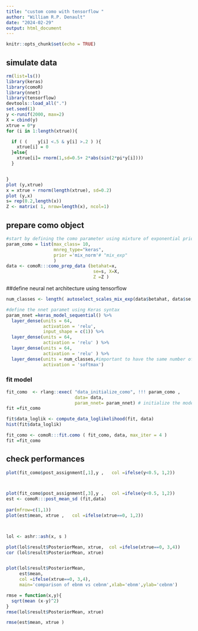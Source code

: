 ```yaml
---
title: "custom como with tensorflow "
author: "William R.P. Denault"
date: "2024-02-29"
output: html_document
---
```


```r
knitr::opts_chunk$set(echo = TRUE)
```

##  simulate data

```r
rm(list=ls())
library(keras)
library(comoR)
library(nnet)
library(tensorflow)
devtools::load_all(".")
set.seed(1)
y <-runif(2000, max=2)
X = cbind(y)
xtrue = 0*y
for (i in 1:length(xtrue)){

  if ( (    y[i] <.5 & y[i] >.2 ) ){
    xtrue[i] = 0
  }else{
    xtrue[i]= rnorm(1,sd=0.5+ 2*abs(sin(2*pi*y[i])))
  }


}
plot (y,xtrue)
x = xtrue + rnorm(length(xtrue), sd=0.2)
plot (y,x)
s= rep(0.2,length(x))
Z <- matrix( 1, nrow=length(x), ncol=1)


```

## prepare como object

```r
#start by defining the como parameter using mixture of exponential priors and a neural net regressor
param_como = list(max_class= 10,
                  mnreg_type="keras",
                  prior ='mix_norm'# "mix_exp"
                  )
data <- comoR:::como_prep_data (betahat=x,
                                 se=s, X=X,
                                 Z =Z )
```



##define neural net architecture using tensorflow


```r
num_classes <- length( autoselect_scales_mix_exp(data$betahat, data$se,10))

#define the nnet paramet using Keras syntax
param_nnet =keras_model_sequential() %>%
  layer_dense(units = 64,
              activation = 'relu',
              input_shape = c(1)) %>%
  layer_dense(units = 64,
              activation = 'relu' ) %>%
  layer_dense(units = 64,
              activation = 'relu' ) %>%
  layer_dense(units = num_classes,#important to have the same number of units as the number of classes
              activation = 'softmax')
```

### fit model

```r
fit_como  <- rlang::exec( "data_initialize_como", !!! param_como ,
                          data= data,
                          param_nnet= param_nnet) # initialize the model from the data
fit =fit_como

fit$data_loglik <- compute_data_loglikelihood(fit, data)
hist(fit$data_loglik)

fit_como <- comoR:::fit.como ( fit_como, data, max_iter = 4 )
fit =fit_como


```

## check performances


```r

plot(fit_como$post_assignment[,1],y ,   col =ifelse(y<0.5, 1,2))



plot(fit_como$post_assignment[,3],y ,   col =ifelse(y<0.5, 1,2))
est <- comoR:::post_mean_sd (fit,data)
 
par(mfrow=c(1,1))
plot(est$mean, xtrue ,   col =ifelse(xtrue==0, 1,2))



lol <- ashr::ash(x, s )

plot(lol$result$PosteriorMean, xtrue,  col =ifelse(xtrue==0, 3,4))
cor (lol$result$PosteriorMean, xtrue)


plot(lol$result$PosteriorMean,
     est$mean,  
     col =ifelse(xtrue==0, 3,4),
     main='comparison of ebnm vs cebnm',xlab='ebnm',ylab='cebnm')

rmse = function(x,y){
  sqrt(mean (x-y)^2)
}
rmse(lol$result$PosteriorMean, xtrue)

rmse(est$mean, xtrue )

```

